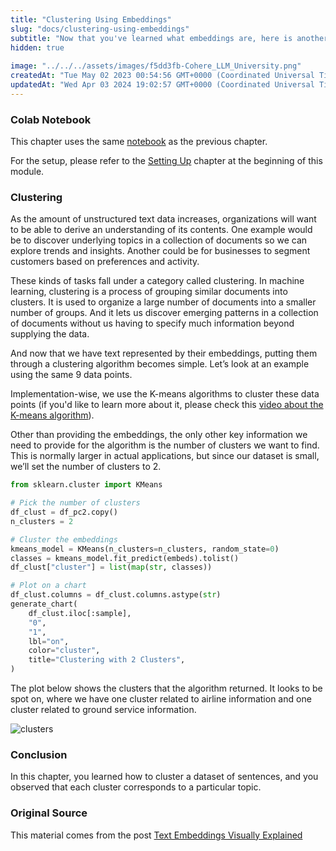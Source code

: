 ```yaml
---
title: "Clustering Using Embeddings"
slug: "docs/clustering-using-embeddings"
subtitle: "Now that you've learned what embeddings are, here is another very important application of embeddings, which is clustering. In this chapter, you'll continue with the same dataset as before, you'll split it into different clusters using K-means clustering, and you'll observe that these clusters contain similar sentences."
hidden: true
 
image: "../../../assets/images/f5dd3fb-Cohere_LLM_University.png"
createdAt: "Tue May 02 2023 00:54:56 GMT+0000 (Coordinated Universal Time)"
updatedAt: "Wed Apr 03 2024 19:02:57 GMT+0000 (Coordinated Universal Time)"
---
```

### Colab Notebook

This chapter uses the same [notebook](https://github.com/cohere-ai/cohere-developer-experience/blob/main/notebooks/llmu/Visualizing_Text_Embeddings.ipynb) as the previous chapter.

For the setup, please refer to the <a target="_blank" href="/docs/setting-up">Setting Up</a> chapter at the beginning of this module.

### Clustering

As the amount of unstructured text data increases, organizations will want to be able to derive an understanding of its contents. One example would be to discover underlying topics in a collection of documents so we can explore trends and insights. Another could be for businesses to segment customers based on preferences and activity.

These kinds of tasks fall under a category called clustering. In machine learning, clustering is a process of grouping similar documents into clusters. It is used to organize a large number of documents into a smaller number of groups. And it lets us discover emerging patterns in a collection of documents without us having to specify much information beyond supplying the data.

And now that we have text represented by their embeddings, putting them through a clustering algorithm becomes simple. Let’s look at an example using the same 9 data points.

Implementation-wise, we use the K-means algorithms to cluster these data points (if you'd like to learn more about it, please check this <a target="_blank" href="https://www.youtube.com/watch?v=QXOkPvFM6NU">video about the K-means algorithm</a>). 

Other than providing the embeddings, the only other key information we need to provide for the algorithm is the number of clusters we want to find. This is normally larger in actual applications, but since our dataset is small, we’ll set the number of clusters to 2.

```python PYTHON [ignore-snippet]
from sklearn.cluster import KMeans

# Pick the number of clusters
df_clust = df_pc2.copy()
n_clusters = 2

# Cluster the embeddings
kmeans_model = KMeans(n_clusters=n_clusters, random_state=0)
classes = kmeans_model.fit_predict(embeds).tolist()
df_clust["cluster"] = list(map(str, classes))

# Plot on a chart
df_clust.columns = df_clust.columns.astype(str)
generate_chart(
    df_clust.iloc[:sample],
    "0",
    "1",
    lbl="on",
    color="cluster",
    title="Clustering with 2 Clusters",
)
```

The plot below shows the clusters that the algorithm returned. It looks to be spot on, where we have one cluster related to airline information and one cluster related to ground service information.


<img src='../../../assets/images/b77770f-image.png' alt='clusters' />

### Conclusion

In this chapter, you learned how to cluster a dataset of sentences, and you observed that each cluster corresponds to a particular topic. 

### Original Source

This material comes from the post <a target="_blank" href="https://cohere.com/llmu/text-embeddings/">Text Embeddings Visually Explained</a>
